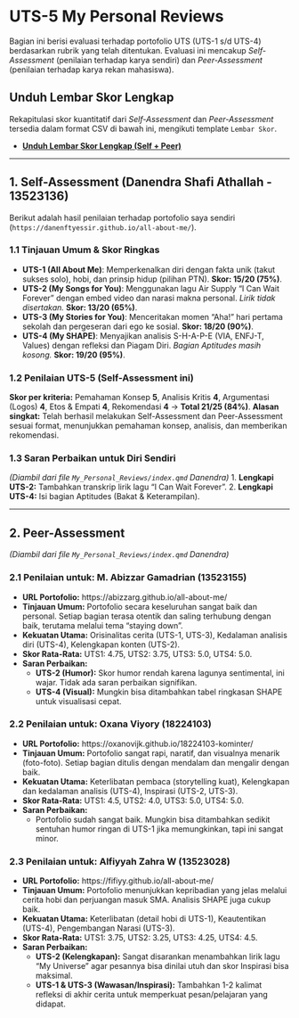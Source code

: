 # UTS-5 My Personal Reviews

Bagian ini berisi evaluasi terhadap portofolio UTS (UTS-1 s/d UTS-4) berdasarkan rubrik yang telah ditentukan. Evaluasi ini mencakup *Self-Assessment* (penilaian terhadap karya sendiri) dan *Peer-Assessment* (penilaian terhadap karya rekan mahasiswa).

## Unduh Lembar Skor Lengkap

Rekapitulasi skor kuantitatif dari *Self-Assessment* dan *Peer-Assessment* tersedia dalam format CSV di bawah ini, mengikuti template `Lembar Skor`.

* **[Unduh Lembar Skor Lengkap (Self + Peer)](./Lembar_Skor_Lengkap.csv)**

---

## 1. Self-Assessment (Danendra Shafi Athallah - 13523136)

Berikut adalah hasil penilaian terhadap portofolio saya sendiri (`https://danenftyessir.github.io/all-about-me/`).

### 1.1 Tinjauan Umum & Skor Ringkas

* **UTS-1 (All About Me)**: Memperkenalkan diri dengan fakta unik (takut sukses solo), hobi, dan prinsip hidup (pilihan PTN). **Skor: 15/20 (75%)**.
* **UTS-2 (My Songs for You)**: Menggunakan lagu Air Supply "I Can Wait Forever" dengan embed video dan narasi makna personal. *Lirik tidak disertakan.* **Skor: 13/20 (65%)**.
* **UTS-3 (My Stories for You)**: Menceritakan momen "Aha!" hari pertama sekolah dan pergeseran dari ego ke sosial. **Skor: 18/20 (90%)**.
* **UTS-4 (My SHAPE)**: Menyajikan analisis S-H-A-P-E (VIA, ENFJ-T, Values) dengan refleksi dan Piagam Diri. *Bagian Aptitudes masih kosong.* **Skor: 19/20 (95%)**.

### 1.2 Penilaian UTS-5 (Self-Assessment ini)

**Skor per kriteria:** Pemahaman Konsep **5**, Analisis Kritis **4**, Argumentasi (Logos) **4**, Etos & Empati **4**, Rekomendasi **4** → **Total 21/25 (84%)**.
**Alasan singkat:** Telah berhasil melakukan Self-Assessment dan Peer-Assessment sesuai format, menunjukkan pemahaman konsep, analisis, dan memberikan rekomendasi.

### 1.3 Saran Perbaikan untuk Diri Sendiri
*(Diambil dari file `My_Personal_Reviews/index.qmd` Danendra)*
1.  **Lengkapi UTS-2:** Tambahkan transkrip lirik lagu "I Can Wait Forever".
2.  **Lengkapi UTS-4:** Isi bagian Aptitudes (Bakat & Keterampilan).

---

## 2. Peer-Assessment
*(Diambil dari file `My_Personal_Reviews/index.qmd` Danendra)*

### 2.1 Penilaian untuk: M. Abizzar Gamadrian (13523155)
* **URL Portofolio:** https://abizzarg.github.io/all-about-me/
* **Tinjauan Umum:** Portofolio secara keseluruhan sangat baik dan personal. Setiap bagian terasa otentik dan saling terhubung dengan baik, terutama melalui tema "staying down".
* **Kekuatan Utama:** Orisinalitas cerita (UTS-1, UTS-3), Kedalaman analisis diri (UTS-4), Kelengkapan konten (UTS-2).
* **Skor Rata-Rata:** UTS1: 4.75, UTS2: 3.75, UTS3: 5.0, UTS4: 5.0.
* **Saran Perbaikan:**
    * **UTS-2 (Humor):** Skor humor rendah karena lagunya sentimental, ini wajar. Tidak ada saran perbaikan signifikan.
    * **UTS-4 (Visual):** Mungkin bisa ditambahkan tabel ringkasan SHAPE untuk visualisasi cepat.

### 2.2 Penilaian untuk: Oxana Viyory (18224103)
* **URL Portofolio:** https://oxanovijk.github.io/18224103-kominter/
* **Tinjauan Umum:** Portofolio sangat rapi, naratif, dan visualnya menarik (foto-foto). Setiap bagian ditulis dengan mendalam dan mengalir dengan baik.
* **Kekuatan Utama:** Keterlibatan pembaca (storytelling kuat), Kelengkapan dan kedalaman analisis (UTS-4), Inspirasi (UTS-2, UTS-3).
* **Skor Rata-Rata:** UTS1: 4.5, UTS2: 4.0, UTS3: 5.0, UTS4: 5.0.
* **Saran Perbaikan:**
    * Portofolio sudah sangat baik. Mungkin bisa ditambahkan sedikit sentuhan humor ringan di UTS-1 jika memungkinkan, tapi ini sangat minor.

### 2.3 Penilaian untuk: Alfiyyah Zahra W (13523028)
* **URL Portofolio:** https://fifiyy.github.io/all-about-me/
* **Tinjauan Umum:** Portofolio menunjukkan kepribadian yang jelas melalui cerita hobi dan perjuangan masuk SMA. Analisis SHAPE juga cukup baik.
* **Kekuatan Utama:** Keterlibatan (detail hobi di UTS-1), Keautentikan (UTS-4), Pengembangan Narasi (UTS-3).
* **Skor Rata-Rata:** UTS1: 3.75, UTS2: 3.25, UTS3: 4.25, UTS4: 4.5.
* **Saran Perbaikan:**
    * **UTS-2 (Kelengkapan):** Sangat disarankan menambahkan lirik lagu "My Universe" agar pesannya bisa dinilai utuh dan skor Inspirasi bisa maksimal.
    * **UTS-1 & UTS-3 (Wawasan/Inspirasi):** Tambahkan 1-2 kalimat refleksi di akhir cerita untuk memperkuat pesan/pelajaran yang didapat.